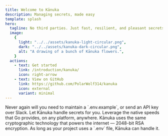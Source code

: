 ```yaml
---
title: Welcome to Kānuka
description: Managing secrets, made easy
template: splash
hero:
  tagline: No third parties. Just fast, resilient, and pleasant secrets management.
  image:
    {
      light: "../../assets/kanuka-light-circular.png",
      dark: "../../assets/kanuka-dark-circular.png",
      alt: "A drawing of a bunch of Kānuka flowers.",
    }
  actions:
    - text: Get started
      link: /introduction/kanuka/
      icon: right-arrow
    - text: View on GitHub
      link: https://github.com/PolarWolf314/kanuka
      icon: external
      variant: minimal
---
```



<CardGrid stagger>
  <Card title="“Hey, what's the API key?”" icon="warning">
    Never again will you need to maintain a `.env.example`, or send an API key
    over Slack. Let Kānuka handle secrets for you.
  </Card>
  <Card title="Powered by Go" icon="rocket">
    Leverage the native speeds that Go provides, on any platform, anywhere.
  </Card>
  <Card title="Secure by design" icon="approve-check">
    Kānuka uses the same cryptographic technology that powers the internet —
    2048-bit RSA encryption.
  </Card>
  <Card title="Works on any project" icon="open-book">
    As long as your project uses a `.env` file, Kānuka can handle it.
  </Card>
</CardGrid>
